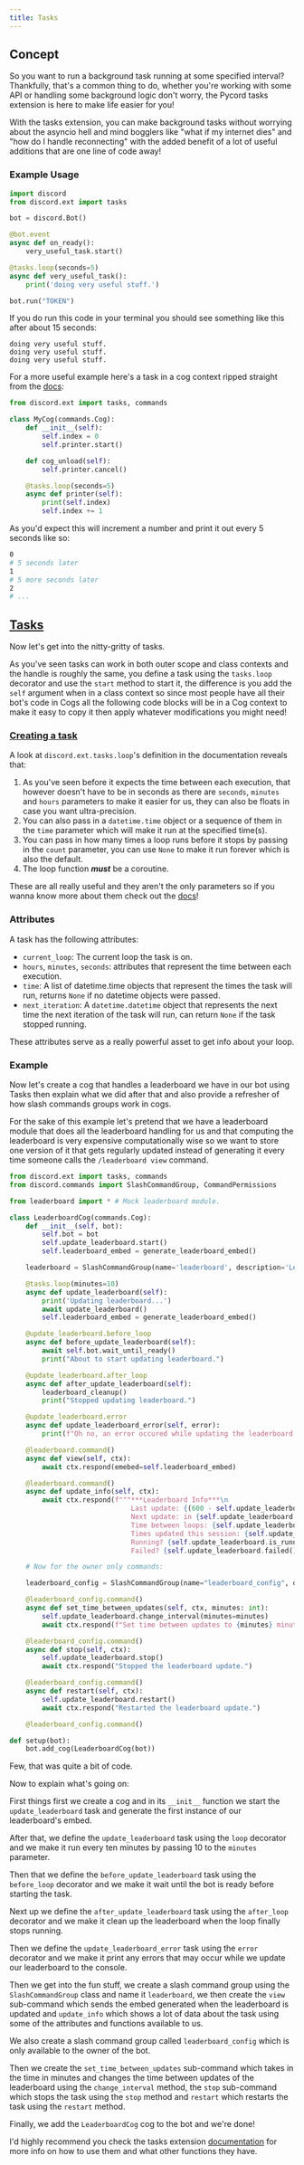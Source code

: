 ```yaml
---
title: Tasks
---
```


## Concept

So you want to run a background task running at some specified interval? Thankfully, that's a common thing to do, whether you're working with some API or handling some background logic don't worry, the Pycord tasks extension is here to make life easier for you!

With the tasks extension, you can make background tasks without worrying about the asyncio hell and mind bogglers like "what if my internet dies" and "how do I handle reconnecting" with the added benefit of a lot of useful additions that are one line of code away!

### Example Usage

```py
import discord
from discord.ext import tasks

bot = discord.Bot()

@bot.event
async def on_ready():
    very_useful_task.start()

@tasks.loop(seconds=5)
async def very_useful_task():
    print('doing very useful stuff.')

bot.run("TOKEN")
```

If you do run this code in your terminal you should see something like this after about 15 seconds:

```
doing very useful stuff.
doing very useful stuff.
doing very useful stuff.
```

For a more useful example here's a task in a cog context ripped straight from the [docs](https://docs.pycord.dev/en/master/ext/tasks/index.html#recepies):

```py
from discord.ext import tasks, commands

class MyCog(commands.Cog):
    def __init__(self):
        self.index = 0
        self.printer.start()

    def cog_unload(self):
        self.printer.cancel()

    @tasks.loop(seconds=5)
    async def printer(self):
        print(self.index)
        self.index += 1
```

As you'd expect this will increment a number and print it out every 5 seconds like so:
```sh
0
# 5 seconds later
1
# 5 more seconds later
2
# ...
```

## [Tasks](https://docs.pycord.dev/en/master/ext/tasks/index.html)

Now let's get into the nitty-gritty of tasks.

As you've seen tasks can work in both outer scope and class contexts and the handle is roughly the same, you define a task using the `tasks.loop` decorator and use the `start` method to start it, the difference is you add the `self` argument when in a class context so since most people have all their bot's code in Cogs all the following code blocks will be in a Cog context to make it easy to copy it then apply whatever modifications you might need!

### [Creating a task](https://docs.pycord.dev/en/master/ext/tasks/index.html#discord.ext.tasks.loop)

A look at `discord.ext.tasks.loop`'s definition in the documentation reveals that:
1. As you've seen before it expects the time between each execution, that however doesn't have to be in seconds as there are `seconds`, `minutes` and `hours` parameters to make it easier for us, they can also be floats in case you want ultra-precision.
2. You can also pass in a `datetime.time` object or a sequence of them in the `time` parameter which will make it run at the specified time(s).
3. You can pass in how many times a loop runs before it stops by passing in the `count` parameter, you can use `None` to make it run forever which is also the default.
4. The loop function ***must*** be a coroutine.

These are all really useful and they aren't the only parameters so if you wanna know more about them check out the [docs](https://docs.pycord.dev/en/master/ext/tasks/index.html#discord.ext.tasks.loop)!

### Attributes

A task has the following attributes:
- `current_loop`: The current loop the task is on.
- `hours`, `minutes`, `seconds`: attributes that represent the time between each execution.
- `time`: A list of datetime.time objects that represent the times the task will run, returns `None` if no datetime objects were passed.
- `next_iteration`: A `datetime.datetime` object that represents the next time the next iteration of the task will run, can return `None` if the task stopped running.

These attributes serve as a really powerful asset to get info about your loop.

### Example

Now let's create a cog that handles a leaderboard we have in our bot using Tasks then explain what we did after that and also provide a refresher of how slash commands groups work in cogs.

For the sake of this example let's pretend that we have a leaderboard module that does all the leaderboard handling for us and that computing the leaderboard is very expensive computationally wise so we want to store one version of it that gets regularly updated instead of generating it every time someone calls the `/leaderboard view` command.
```py
from discord.ext import tasks, commands
from discord.commands import SlashCommandGroup, CommandPermissions

from leaderboard import * # Mock leaderboard module.

class LeaderboardCog(commands.Cog):
    def __init__(self, bot):
        self.bot = bot
        self.update_leaderboard.start()
        self.leaderboard_embed = generate_leaderboard_embed()

    leaderboard = SlashCommandGroup(name='leaderboard', description='Leaderboard commands.')

    @tasks.loop(minutes=10)
    async def update_leaderboard(self):
        print('Updating leaderboard...')
        await update_leaderboard()
        self.leaderboard_embed = generate_leaderboard_embed()

    @update_leaderboard.before_loop
    async def before_update_leaderboard(self):
        await self.bot.wait_until_ready()
        print("About to start updating leaderboard.")

    @update_leaderboard.after_loop
    async def after_update_leaderboard(self):
        leaderboard_cleanup()
        print("Stopped updating leaderboard.")

    @update_leaderboard.error
    async def update_leaderboard_error(self, error):
        print(f"Oh no, an error occured while updating the leaderboard. Error: {error}")

    @leaderboard.command()
    async def view(self, ctx):
        await ctx.respond(emebed=self.leaderboard_embed)

    @leaderboard.command()
    async def update_info(self, ctx):
        await ctx.respond(f"""***Leaderboard Info***\n
                              Last update: {(600 - self.update_leaderboard.next_iteration.timestamp())//60} minutes ago.\n
                              Next update: in {self.update_leaderboard.next_iteration.timestamp() // 60} minutes.\n
                              Time between loops: {self.update_leaderboard.minutes} minutes.\n
                              Times updated this session: {self.update_leaderboard.current_loop}.
                              Running? {self.update_leaderboard.is_running()}
                              Failed? {self.update_leaderboard.failed()}""", ephemeral=True)

    # Now for the owner only commands:

    leaderboard_config = SlashCommandGroup(name="leaderboard_config", description="Leaderboard configuration commands", permission=[CommandPermissions("owner", 2, True)])

    @leaderboard_config.command()
    async def set_time_between_updates(self, ctx, minutes: int):
        self.update_leaderboard.change_interval(minutes=minutes)
        await ctx.respond(f"Set time between updates to {minutes} minutes.")

    @leaderboard_config.command()
    async def stop(self, ctx):
        self.update_leaderboard.stop()
        await ctx.respond("Stopped the leaderboard update.")

    @leaderboard_config.command()
    async def restart(self, ctx):
        self.update_leaderboard.restart()
        await ctx.respond("Restarted the leaderboard update.")

    @leaderboard_config.command()

def setup(bot):
    bot.add_cog(LeaderboardCog(bot))
```

Few, that was quite a bit of code.

Now to explain what's going on:

First things first we create a cog and in its `__init__` function we start the `update_leaderboard` task and generate the first instance of our leaderboard's embed.

After that, we define the `update_leaderboard` task using the `loop` decorator and we make it run every ten minutes by passing 10 to the `minutes` parameter.

Then that we define the `before_update_leaderboard` task using the `before_loop` decorator and we make it wait until the bot is ready before starting the task.

Next up we define the `after_update_leaderboard` task using the `after_loop` decorator and we make it clean up the leaderboard when the loop finally stops running.

Then we define the `update_leaderboard_error` task using the `error` decorator and we make it print any errors that may occur while we update our leaderboard to the console.

Then we get into the fun stuff, we create a slash command group using the `SlashCommandGroup` class and name it `leaderboard`, we then create the `view` sub-command which sends the embed generated when the leaderboard is updated and `update_info` which shows a lot of data about the task using some of the attributes and functions available to us.

We also create a slash command group called `leaderboard_config` which is only available to the owner of the bot.

Then we create the `set_time_between_updates` sub-command which takes in the time in minutes and changes the time between updates of the leaderboard using the `change_interval` method, the `stop` sub-command which stops the task using the `stop` method and `restart` which restarts the task using the `restart` method.

Finally, we add the `LeaderboardCog` cog to the bot and we're done!

I'd highly recommend you check the tasks extension [documentation](https://docs.pycord.dev/en/master/ext/tasks/index.html) for more info on how to use them and what other functions they have.
